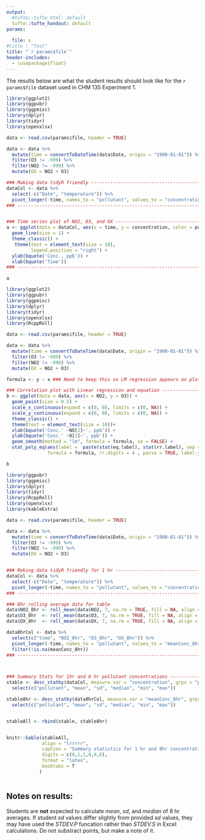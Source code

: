 ```yaml
---
output:
  #tufte::tufte_html: default
  tufte::tufte_handout: default
params:
  
  file: x
#title : "Test" 
title: "`r params$file`"
header-includes:
  - \usepackage{float}
---
```


The results below are what the student results should look like for the `r params$file` dataset used in CHM 135 Experiment 1.

```r
library(ggplot2)
library(ggpubr)
library(ggpmisc)
library(dplyr)
library(tidyr)
library(openxlsx)

data <- read.csv(params$file, header = TRUE)

data <- data %>%
  mutate(time = convertToDateTime(data$Date, origin = "1900-01-01")) %>%
  filter(O3 != -999) %>%
  filter(NO2 != -999) %>%
  mutate(OX = NO2 + O3)

### Making data tidyR friendly --------------------------------------------------
dataCol <- data %>%
  select(-c("Date", "temperature")) %>%
  pivot_longer(-time, names_to = "pollutant", values_to = "concentration")
### -----------------------------------------------------------------------------


### Time series plot of NO2, O3, and OX ------------------------------------------
a <- ggplot(data = dataCol, aes(x = time, y = concentration, color = pollutant)) +
  geom_line(size = 1) +
  theme_classic() +
   theme(text = element_text(size = 10),
         legend.position = "right") +
  ylab(bquote('Conc., ppb')) +
  xlab(bquote('Time')) 
### -----------------------------------------------------------------------------

a

```

```r
library(ggplot2)
library(ggpubr)
library(ggpmisc)
library(dplyr)
library(tidyr)
library(openxlsx)
library(RcppRoll)

data <- read.csv(params$file, header = TRUE)

data <- data %>%
  mutate(time = convertToDateTime(data$Date, origin = "1900-01-01")) %>%
  filter(O3 != -999) %>%
  filter(NO2 != -999) %>%
  mutate(OX = NO2 + O3)

formula <- y ~ x ### Need to keep this so LM regression appears on plot

### Correlation plot with Linear regression and equation -------------------------
b <- ggplot(data = data, aes(x = NO2, y = O3)) +
  geom_point(size = 0.5) + 
  scale_x_continuous(expand = c(0, 0), limits = c(0, NA)) + 
  scale_y_continuous(expand = c(0, 0), limits = c(0, NA)) +
  theme_classic() +
  theme(text = element_text(size = 10))+
  xlab(bquote('Conc.' ~NO[2]~', ppb')) +
  ylab(bquote('Conc.' ~O[3]~', ppb')) +
  geom_smooth(method = "lm", formula = formula, se = FALSE) +
  stat_poly_eq(aes(label =  paste(stat(eq.label), stat(rr.label), sep = "*\", \"*")),
               formula = formula, rr.digits = 4 , parse = TRUE, label.y = 0.05, size = 3)

b

```


```r
library(ggpubr)
library(ggpmisc)
library(dplyr)
library(tidyr)
library(RcppRoll)
library(openxlsx)
library(kableExtra)

data <- read.csv(params$file, header = TRUE)

data <- data %>%
  mutate(time = convertToDateTime(data$Date, origin = "1900-01-01")) %>%
  filter(O3 != -999) %>%
  filter(NO2 != -999) %>%
  mutate(OX = NO2 + O3)


### Making data tidyR friendly for 1 hr --------------------------------------------------
dataCol <- data %>%
  select(-c("Date", "temperature")) %>%
  pivot_longer(-time, names_to = "pollutant", values_to = "concentration")
### -----------------------------------------------------------------------------

### 8hr rolling average data for table
data$NO2_8hr <- roll_mean(data$NO2, 7, na.rm = TRUE, fill = NA, align = 'right')
data$O3_8hr  <- roll_mean(data$O3, 7, na.rm = TRUE, fill = NA, align = 'right')
data$OX_8hr  <- roll_mean(data$OX, 7, na.rm = TRUE, fill = NA, align = 'right')

data8hrCol <- data %>%
  select(c("time", "NO2_8hr", "O3_8hr", "OX_8hr")) %>%
  pivot_longer(-time, names_to = "pollutant", values_to = "meanConc_8hr") %>%
  filter(!is.na(meanConc_8hr))
### ------------------------------------------------------------------------------



### Summary Stats for 1hr and 8 hr pollutant concentrations ------------------------------
stable <- desc_statby(dataCol, measure.var = "concentration", grps = "pollutant") %>%
  select(c("pollutant", "mean", "sd", "median", "min", "max"))

stable8hr <- desc_statby(data8hrCol, measure.var = "meanConc_8hr", grps = "pollutant")%>%
  select(c("pollutant", "mean", "sd", "median", "min", "max"))


stableAll <- rbind(stable, stable8hr)


knitr::kable(stableAll, 
             align = "lrrrrr",
             caption = "Summary statistics for 1 hr and 8hr concentration of pollutants, all concentrations are in ppb.",
             digits = c(0,1,1,0,0,0),
             format = "latex",
             booktabs = T
            ) 



```


## Notes on results: 

Students are **not** expected to calculate *mean*, *sd*, and *median* of 8 hr averages. If student *sd* values differ slightly from provided *sd* values, they may have used the *STDEV.P* funcation rather than *STDEV.S* in Excel calculations. Do not substract points, but make a note of it.


